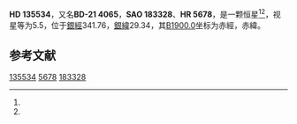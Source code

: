 {{Starbox begin
| name = HD 135534
}}
{{Starbox observe
| epoch = [[J2000.0|J2000.0]]
| constell = {{星座名待查}}<ref name=SIMBAD>{{cite web
 | url=http://simbad.u-strasbg.fr/simbad/sim-id?Ident=HR+5678
 | title=Pulsating variable Star
 | publisher=Centre de Données astronomiques de Strasbourg
 | work=SIMBAD
 | accessdate=2012-07-13
 | archive-date=2016-03-17
 | archive-url=https://web.archive.org/web/20160317080114/http://simbad.u-strasbg.fr/simbad/sim-id?Ident=HR+5678
 | dead-url=no
 }}</ref><ref name=DATA>{{cite web
 | url=http://vizier.u-strasbg.fr/viz-bin/VizieR-5?-out.add=.&-source=5050&-corr=PK=HR&-out.max=9999&HR=5678
 | title=VizieR Detailed Page
 | accessdate=2012-07-13
 | archive-date=2016-03-04
 | archive-url=https://web.archive.org/web/20160304203708/http://vizier.u-strasbg.fr/viz-bin/VizieR-5?-out.add=.&-source=5050&-corr=PK=HR&-out.max=9999&HR=5678
 | dead-url=no
 }}</ref>
| 星官 = 
| ra = {{RA|15|16|23}}<ref name=SIMBAD /><ref name=DATA />
| dec = {{DEC|-22|23|58}}<ref name=SIMBAD /><ref name=DATA />
| appmag_v = 5.5<ref name=SIMBAD /><ref name=DATA />
}}
{{Starbox character
| class = K5III<ref name=SIMBAD /><ref name=DATA />
| b-v = 1.38<ref name=SIMBAD /><ref name=DATA />
| u-b = 1.48<ref name=SIMBAD /><ref name=DATA />
| r-i = <ref name=SIMBAD /><ref name=DATA />
| variable = 
}}
{{Starbox astrometry
| radial_v = 1.48
| prop_mo_ra = -5
| parallax = 
| p_error = 
}}
{{Starbox catalog
| names =BD-21 4065，[[SAO星表|SAO]] 183328，[[HD星表|HD]] 135534，[[HR星表|HR]] 5678}}
{{Starbox reference |Simbad=HR+5678}}
{{Starbox end}}

'''HD 135534'''，又名'''BD-21 4065'''，'''SAO 183328'''、'''HR 5678'''，是一颗恒星<ref name=SIMBAD /><ref name=DATA />，视星等为5.5，位于[[銀道座標系|銀經]]341.76，[[銀道座標系|銀緯]]29.34，其[[B1900.0|B1900.0]]坐标为赤經{{RA|15|10|35}}，赤緯{{DEC|-22|29.34|46}}。

== 参考文献 ==
{{reflist}}

{{star-stub}}

[[Category:HD和HDE天體|135534]]
[[Category:HR天體|5678]]
[[Category:SAO天體|183328]]